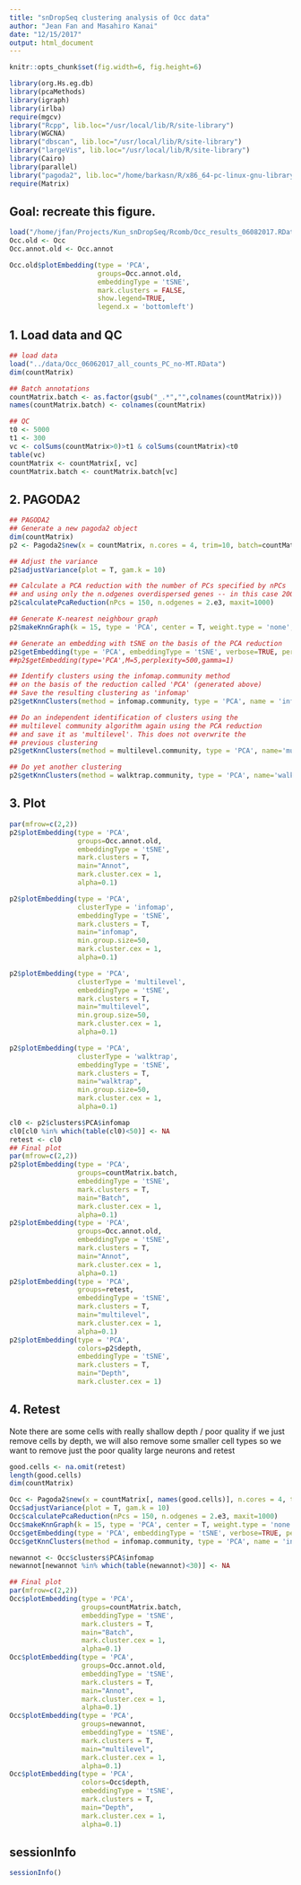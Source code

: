 ```yaml
---
title: "snDropSeq clustering analysis of Occ data"
author: "Jean Fan and Masahiro Kanai"
date: "12/15/2017"
output: html_document
---
```


```r
knitr::opts_chunk$set(fig.width=6, fig.height=6)
```


```r
library(org.Hs.eg.db)
library(pcaMethods)
library(igraph)
library(irlba)
require(mgcv)
library("Rcpp", lib.loc="/usr/local/lib/R/site-library")
library(WGCNA)
library("dbscan", lib.loc="/usr/local/lib/R/site-library")
library("largeVis", lib.loc="/usr/local/lib/R/site-library")
library(Cairo)
library(parallel)
library("pagoda2", lib.loc="/home/barkasn/R/x86_64-pc-linux-gnu-library/3.4/")
require(Matrix)
```

## Goal: recreate this figure.

```r
load("/home/jfan/Projects/Kun_snDropSeq/Rcomb/Occ_results_06082017.RData")
Occ.old <- Occ
Occ.annot.old <- Occ.annot
```

```r
Occ.old$plotEmbedding(type = 'PCA',
                      groups=Occ.annot.old,
                      embeddingType = 'tSNE',
                      mark.clusters = FALSE,
                      show.legend=TRUE,
                      legend.x = 'bottomleft')
```

## 1. Load data and QC
```r
## load data
load("../data/Occ_06062017_all_counts_PC_no-MT.RData")
dim(countMatrix)

## Batch annotations
countMatrix.batch <- as.factor(gsub("_.*","",colnames(countMatrix)))
names(countMatrix.batch) <- colnames(countMatrix)

## QC
t0 <- 5000
t1 <- 300
vc <- colSums(countMatrix>0)>t1 & colSums(countMatrix)<t0
table(vc)
countMatrix <- countMatrix[, vc]
countMatrix.batch <- countMatrix.batch[vc]
```

## 2. PAGODA2
```r
## PAGODA2
## Generate a new pagoda2 object
dim(countMatrix)
p2 <- Pagoda2$new(x = countMatrix, n.cores = 4, trim=10, batch=countMatrix.batch)

## Adjust the variance
p2$adjustVariance(plot = T, gam.k = 10)

## Calculate a PCA reduction with the number of PCs specified by nPCs
## and using only the n.odgenes overdispersed genes -- in this case 2000
p2$calculatePcaReduction(nPcs = 150, n.odgenes = 2.e3, maxit=1000)

## Generate K-nearest neighbour graph
p2$makeKnnGraph(k = 15, type = 'PCA', center = T, weight.type = 'none', n.cores = 4, distance = 'cosine')

## Generate an embedding with tSNE on the basis of the PCA reduction
p2$getEmbedding(type = 'PCA', embeddingType = 'tSNE', verbose=TRUE, perplexity=30)
##p2$getEmbedding(type='PCA',M=5,perplexity=500,gamma=1)

## Identify clusters using the infomap.community method
## on the basis of the reduction called 'PCA' (generated above)
## Save the resulting clustering as 'infomap'
p2$getKnnClusters(method = infomap.community, type = 'PCA', name = 'infomap')

## Do an independent identification of clusters using the
## multilevel community algorithm again using the PCA reduction
## and save it as 'multilevel'. This does not overwrite the
## previous clustering
p2$getKnnClusters(method = multilevel.community, type = 'PCA', name='multilevel')

## Do yet another clustering
p2$getKnnClusters(method = walktrap.community, type = 'PCA', name='walktrap')
```

## 3. Plot
```r
par(mfrow=c(2,2))
p2$plotEmbedding(type = 'PCA',
                 groups=Occ.annot.old,
                 embeddingType = 'tSNE',
                 mark.clusters = T,
                 main="Annot",
                 mark.cluster.cex = 1,
                 alpha=0.1)

p2$plotEmbedding(type = 'PCA',
                 clusterType = 'infomap',
                 embeddingType = 'tSNE',
                 mark.clusters = T,
                 main="infomap",
                 min.group.size=50,
                 mark.cluster.cex = 1,
                 alpha=0.1)

p2$plotEmbedding(type = 'PCA',
                 clusterType = 'multilevel',
                 embeddingType = 'tSNE',
                 mark.clusters = T,
                 main="multilevel",
                 min.group.size=50,
                 mark.cluster.cex = 1,
                 alpha=0.1)

p2$plotEmbedding(type = 'PCA',
                 clusterType = 'walktrap',
                 embeddingType = 'tSNE',
                 mark.clusters = T,
                 main="walktrap",
                 min.group.size=50,
                 mark.cluster.cex = 1,
                 alpha=0.1)

cl0 <- p2$clusters$PCA$infomap
cl0[cl0 %in% which(table(cl0)<50)] <- NA
retest <- cl0
## Final plot
par(mfrow=c(2,2))
p2$plotEmbedding(type = 'PCA',
                 groups=countMatrix.batch,
                 embeddingType = 'tSNE',
                 mark.clusters = T,
                 main="Batch",
                 mark.cluster.cex = 1,
                 alpha=0.1)
p2$plotEmbedding(type = 'PCA',
                 groups=Occ.annot.old,
                 embeddingType = 'tSNE',
                 mark.clusters = T,
                 main="Annot",
                 mark.cluster.cex = 1,
                 alpha=0.1)
p2$plotEmbedding(type = 'PCA',
                 groups=retest,
                 embeddingType = 'tSNE',
                 mark.clusters = T,
                 main="multilevel",
                 mark.cluster.cex = 1,
                 alpha=0.1)
p2$plotEmbedding(type = 'PCA',
                 colors=p2$depth,
                 embeddingType = 'tSNE',
                 mark.clusters = T,
                 main="Depth",
                 mark.cluster.cex = 1)
```

## 4. Retest
Note there are some cells with really shallow depth / poor quality if we just remove cells by depth, we will also remove some smaller cell types so we want to remove just the poor quality large neurons and retest

```r
good.cells <- na.omit(retest)
length(good.cells)
dim(countMatrix)

Occ <- Pagoda2$new(x = countMatrix[, names(good.cells)], n.cores = 4, trim=10, batch=countMatrix.batch[names(good.cells)])
Occ$adjustVariance(plot = T, gam.k = 10)
Occ$calculatePcaReduction(nPcs = 150, n.odgenes = 2.e3, maxit=1000)
Occ$makeKnnGraph(k = 15, type = 'PCA', center = T, weight.type = 'none', n.cores = 4, distance = 'cosine')
Occ$getEmbedding(type = 'PCA', embeddingType = 'tSNE', verbose=TRUE, perplexity=30)
Occ$getKnnClusters(method = infomap.community, type = 'PCA', name = 'infomap')

newannot <- Occ$clusters$PCA$infomap
newannot[newannot %in% which(table(newannot)<30)] <- NA
```

```r
## Final plot
par(mfrow=c(2,2))
Occ$plotEmbedding(type = 'PCA',
                  groups=countMatrix.batch,
                  embeddingType = 'tSNE',
                  mark.clusters = T,
                  main="Batch",
                  mark.cluster.cex = 1,
                  alpha=0.1)
Occ$plotEmbedding(type = 'PCA',
                  groups=Occ.annot.old,
                  embeddingType = 'tSNE',
                  mark.clusters = T,
                  main="Annot",
                  mark.cluster.cex = 1,
                  alpha=0.1)
Occ$plotEmbedding(type = 'PCA',
                  groups=newannot,
                  embeddingType = 'tSNE',
                  mark.clusters = T,
                  main="multilevel",
                  mark.cluster.cex = 1,
                  alpha=0.1)
Occ$plotEmbedding(type = 'PCA',
                  colors=Occ$depth,
                  embeddingType = 'tSNE',
                  mark.clusters = T,
                  main="Depth",
                  mark.cluster.cex = 1,
                  alpha=0.1)
```

## sessionInfo
```r
sessionInfo()
```
